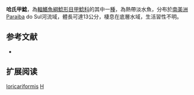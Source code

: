 {{Speciesbox
| name = 哈氏甲鯰
| image = 
| image_width = 250px
| image_caption = 
| status = NE
| status_system = IUCN3.1
| genus = Harttia
| species = loricariformis
| authority = [[Steindachner|Steindachner]], 1877
| synonyms = 
}}

'''哈氏甲鯰'''，為[[輻鰭魚綱|輻鰭魚綱]][[鯰形目|鯰形目]][[甲鯰科|甲鯰科]]的其中一[[種|種]]，為熱帶淡水魚，分布於[[南美洲|南美洲]]Paraiba do Sul河流域，體長可達13公分，棲息在底層水域，生活習性不明。
==参考文献==
*{{FishBase_species|genus=Harttia|species=loricariformis|year=2014|month=11}}

== 扩展阅读 ==
{{refbegin}}
{{wikispecies-inline|Harttia loricariformis|哈氏甲鯰}}
{{refend}}
{{Taxonbar|from=Q3764831}}

[[Category:哈氏甲鯰屬|loricariformis]]
[[Category:1877年描述的鱼类|H]]